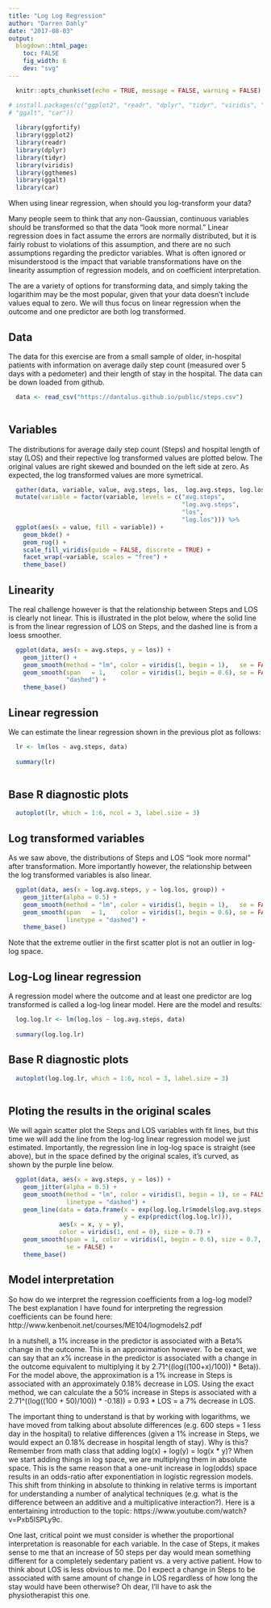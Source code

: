```yaml
---
title: "Log Log Regression"
author: "Darren Dahly"
date: "2017-08-03"
output:
  blogdown::html_page:
    toc: FALSE
    fig_width: 6
    dev: "svg"
---
```


```r

  knitr::opts_chunk$set(echo = TRUE, message = FALSE, warning = FALSE)

# install.packages(c("ggplot2", "readr", "dplyr", "tidyr", "viridis", "ggthemes",
# "ggalt", "car"))
  
  library(ggfortify)
  library(ggplot2)
  library(readr)
  library(dplyr)
  library(tidyr)
  library(viridis)
  library(ggthemes)
  library(ggalt)
  library(car)

```

When using linear regression, when should you log-transform your data?

Many people seem to think that any non-Gaussian, continuous variables should be transformed so that the data "look more normal." Linear regression does in fact assume the errors are normally distributed, but it is fairly robust to violations of this assumption, and there are no such assumptions regarding the predictor variables. What is often ignored or misunderstood is the impact that variable transformations have on the linearity assumption of regression models, and on coefficient interpretation.

The are a variety of options for transforming data, and simply taking the logarithim may be the most popular, given that your data doesn't include values equal to zero. We will thus focus on linear regression when the outcome and one predictor are both log transformed.


## Data

The data for this exercise are from a small sample of older, in-hospital patients with information on average daily step count (measured over 5 days with a pedometer) and their length of stay in the hospital. The data can be down loaded from github.

```r

  data <- read_csv("https://dantalus.github.io/public/steps.csv")
  
``` 

## Variables

The distributions for average daily step count (Steps) and hospital length of stay (LOS) and their repective log transformed values are plotted below. The original values are right skewed and bounded on the left side at zero. As expected, the log transformed values are more symetrical.

```r
  gather(data, variable, value, avg.steps, los,  log.avg.steps, log.los) %>%
  mutate(variable = factor(variable, levels = c("avg.steps", 
                                                "log.avg.steps", 
                                                "los", 
                                                "log.los"))) %>%
  ggplot(aes(x = value, fill = variable)) +
    geom_bkde() +
    geom_rug() +
    scale_fill_viridis(guide = FALSE, discrete = TRUE) +
    facet_wrap(~variable, scales = "free") +
    theme_base()

```


## Linearity
The real challenge however is that the relationship between Steps and LOS is clearly not linear. This is illustrated in the plot below, where the solid line is from the linear regression of LOS on Steps, and the dashed line is from a loess smoother.

```r

  ggplot(data, aes(x = avg.steps, y = los)) +
    geom_jitter() +
    geom_smooth(method = "lm", color = viridis(1, begin = 1),   se = FALSE) +
    geom_smooth(span   = 1,    color = viridis(1, begin = 0.6), se = FALSE, linetype =
                "dashed") +
    theme_base()

```

## Linear regression
We can estimate the linear regression shown in the previous plot as follows:

```r

  lr <- lm(los ~ avg.steps, data)
  
  summary(lr)
  
```


## Base R diagnostic plots
```r

  autoplot(lr, which = 1:6, ncol = 3, label.size = 3)

```

## Log transformed variables
As we saw above, the distributions of Steps and LOS "look more normal" after transformation. More importantly however, the relationship between the log transformed variables is also linear.

```r

  ggplot(data, aes(x = log.avg.steps, y = log.los, group)) +
    geom_jitter(alpha = 0.5) +
    geom_smooth(method = "lm", color = viridis(1, begin = 1),   se = FALSE) +
    geom_smooth(span   = 1,    color = viridis(1, begin = 0.6), se = FALSE, 
                linetype = "dashed") +
    theme_base()

```

Note that the extreme outlier in the first scatter plot is not an outlier in log-log space.

## Log-Log linear regression
A regression model where the outcome and at least one predictor are log transformed is called a log-log linear model. Here are the model and results:
```r
  log.log.lr <- lm(log.los ~ log.avg.steps, data)
  
  summary(log.log.lr)
```
  

## Base R diagnostic plots
```r

  autoplot(log.log.lr, which = 1:6, ncol = 3, label.size = 3)
 
```


## Ploting the results in the original scales
We will again scatter plot the Steps and LOS variables with fit lines, but this time we will add the line from the log-log linear regression model we just estimated. Importantly, the regression line in log-log space is straight (see above), but in the space defined by the original scales, it's curved, as shown by the purple line below.

```r

  ggplot(data, aes(x = avg.steps, y = los)) +
    geom_jitter(alpha = 0.5) +
    geom_smooth(method = "lm", color = viridis(1, begin = 1), se = FALSE, 
                linetype = "dashed") +
    geom_line(data = data.frame(x = exp(log.log.lr$model$log.avg.steps),
                                y = exp(predict(log.log.lr))),
              aes(x = x, y = y),
              color = viridis(1, end = 0), size = 0.7) +
    geom_smooth(span = 1, color = viridis(1, begin = 0.6), size = 0.7, linetype = "dashed",
                se = FALSE) +
    theme_base()
```

## Model interpretation
So how do we interpret the regression coefficients from a log-log model? The best explanation I have found for interpreting the regression coefficients can be found here: http://www.kenbenoit.net/courses/ME104/logmodels2.pdf

In a nutshell, a 1% increase in the predictor is associated with a Beta% change in the outcome. This is an approximation however. To be exact, we can say that an x% increase in the predictor is associated with a change in the outcome equivalent to multiplying it by 2.71^((log((100+x)/100)) * Beta)). For the model above, the approximation is a 1% increase in Steps is associated with an approximately 0.18% decrease in LOS. Using the exact method, we can calculate the a 50% increase in Steps is associated with a 2.71^((log((100 + 50)/100)) * -0.18)) = 0.93 * LOS = a 7% decrease in LOS.

The important thing to understand is that by working with logarithms, we have moved from talking about absolute differences (e.g. 600 steps = 1 less day in the hospital) to relative differences (given a 1% increase in Steps, we would expect an 0.18% decrease in hospital length of stay). Why is this? Remember from math class that adding log(x) + log(y) = log(x * y)? When we start adding things in log space, we are multiplying them in absolute space. This is the same reason that a one-unit increase in log(odds) space results in an odds-ratio after exponentiation in logistic regression models. This shift from thinking in absolute to thinking in relative terms is important for understanding a number of analytical techniques (e.g. what is the difference between an additive and a multiplicative interaction?). Here is a entertaining introduction to the topic: https://www.youtube.com/watch?v=Pxb5lSPLy9c.

One last, critical point we must consider is whether the proportional interpretation is reasonable for each variable. In the case of Steps, it makes sense to me that an increase of 50 steps per day would mean something different for a completely sedentary patient vs. a very active patient. How to think about LOS is less obvious to me. Do I expect a change in Steps to be associated with same amount of change in LOS regardless of how long the stay would have been otherwise? Oh dear, I'll have to ask the physiotherapist this one.